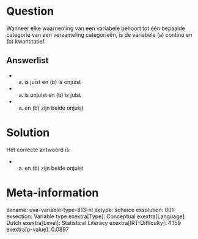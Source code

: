 Question
========

Wanneer elke waarneming van een variabele behoort tot één bepaalde
categorie van een verzameling categorieën, is de variabele (a) continu
en (b) kwantitatief.

Answerlist
----------

* (a) is juist en (b) is onjuist
* (a) is onjuist en (b) is juist
* (a) en (b) zijn beide onjuist

Solution
========

Het correcte antwoord is: 

* (a) en (b) zijn beide onjuist

Meta-information
================
exname: uva-variable-type-813-nl
extype: schoice
exsolution: 001
exsection: Variable type
exextra[Type]: Conceptual
exextra[Language]: Dutch
exextra[Level]: Statistical Literacy
exextra[IRT-Difficulty]: 4.159
exextra[p-value]: 0.0897
